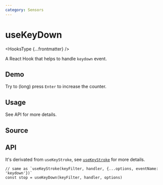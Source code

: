 ```yaml
---
category: Sensors
---
```


# useKeyDown


<HooksType {...frontmatter} />

A React Hook that helps to handle `keydown` event.

## Demo

Try to (long) press `Enter` to increase the counter.


<App />

## Usage

See API for more details.

## Source


<Source />

## API

It's derivated from `useKeyStroke`, see [`useKeyStroke`](/reference/use-key-stroke) for more details.

```tsx
// same as `useKeyStroke(keyFilter, handler, {...options, eventName: 'keydown'})`
const stop = useKeyDown(keyFilter, handler, options)
```

